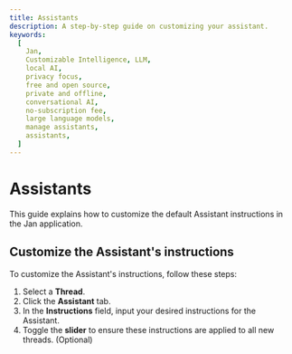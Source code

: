 ```yaml
---
title: Assistants
description: A step-by-step guide on customizing your assistant.
keywords:
  [
    Jan,
    Customizable Intelligence, LLM,
    local AI,
    privacy focus,
    free and open source,
    private and offline,
    conversational AI,
    no-subscription fee,
    large language models,
    manage assistants,
    assistants,
  ]
---
```



# Assistants
This guide explains how to customize the default Assistant instructions in the Jan application.

## Customize the Assistant's instructions
To customize the Assistant's instructions, follow these steps:
1. Select a **Thread**.
2. Click the **Assistant** tab.
3. In the **Instructions** field, input your desired instructions for the Assistant.
4. Toggle the **slider** to ensure these instructions are applied to all new threads. (Optional)